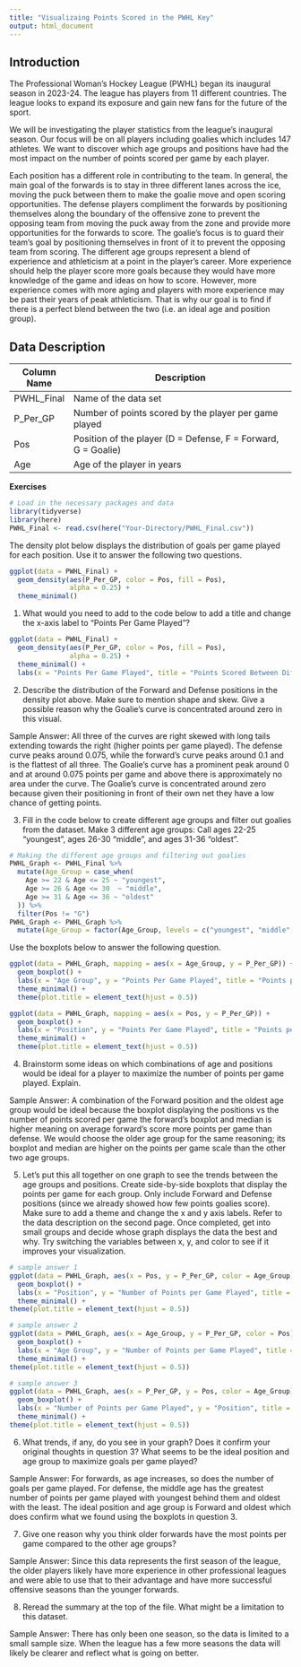 ```yaml
---
title: "Visualizaing Points Scored in the PWHL Key"
output: html_document
---
```


## Introduction

The Professional Woman’s Hockey League (PWHL) began its inaugural season in 2023-24. The league has players from 11 different countries. The league looks to expand its exposure and gain new fans for the future of the sport.  

We will be investigating the player statistics from the league’s inaugural season. Our focus will be on all players including goalies which includes 147 athletes. We want to discover which age groups and positions have had the most impact on the number of points scored per game by each player.

Each position has a different role in contributing to the team. In general, the main goal of the forwards is to stay in three different lanes across the ice, moving the puck between them to make the goalie move and open scoring opportunities. The defense players compliment the forwards by positioning themselves along the boundary of the offensive zone to prevent the opposing team from moving the puck away from the zone and provide more opportunities for the forwards to score. The goalie’s focus is to guard their team’s goal by positioning themselves in front of it to prevent the opposing team from scoring. 
The different age groups represent a blend of experience and athleticism at a point in the player’s career. More experience should help the player score more goals because they would have more knowledge of the game and ideas on how to score. However, more experience comes with more aging and players with more experience may be past their years of peak athleticism. That is why our goal is to find if there is a perfect blend between the two (i.e. an ideal age and position group).

## Data Description

| Column Name | Description                                                  |
|-------------|--------------------------------------------------------------|
| PWHL_Final  | Name of the data set                                         |
| P_Per_GP    | Number of points scored by the player per game played       |
| Pos         | Position of the player (D = Defense, F = Forward, G = Goalie)|
| Age         | Age of the player in years                                   |


**Exercises**

```r
# Load in the necessary packages and data
library(tidyverse)
library(here)
PWHL_Final <- read.csv(here("Your-Directory/PWHL_Final.csv"))
```

The density plot below displays the distribution of goals per game played for each position. Use it to answer the following two questions.

```r
ggplot(data = PWHL_Final) + 
  geom_density(aes(P_Per_GP, color = Pos, fill = Pos), 
               alpha = 0.25) +
  theme_minimal()
```

1. What would you need to add to the code below to add a title and change the x-axis label to "Points Per Game Played"?

```r
ggplot(data = PWHL_Final) + 
  geom_density(aes(P_Per_GP, color = Pos, fill = Pos), 
               alpha = 0.25) +
  theme_minimal() + 
  labs(x = "Points Per Game Played", title = "Points Scored Between Different Age Groups and Positions") 
```

2. Describe the distribution of the Forward and Defense positions in the density plot above. Make sure to mention shape and skew. Give a possible reason why the Goalie’s curve is concentrated around zero in this visual. 

Sample Answer: All three of the curves are right skewed with long tails extending towards the right (higher points per game played). The defense curve peaks around 0.075, while the forward’s curve peaks around 0.1 and is the flattest of all three. The Goalie’s curve has a prominent peak around 0 and at around 0.075 points per game and above there is approximately no area under the curve. The Goalie’s curve is concentrated around zero because given their positioning in front of their own net they have a low chance of getting points.

3. Fill in the code below to create different age groups and filter out goalies from the dataset. Make 3 different age groups: Call ages 22-25 "youngest", ages 26-30 "middle", and ages 31-36 "oldest".

```r
# Making the different age groups and filtering out goalies
PWHL_Graph <- PWHL_Final %>%
  mutate(Age_Group = case_when(
    Age >= 22 & Age <= 25 ~ "youngest",
    Age >= 26 & Age <= 30  ~ "middle",
    Age >= 31 & Age <= 36 ~ "oldest"
  )) %>%
  filter(Pos != "G")
PWHL_Graph <- PWHL_Graph %>%
  mutate(Age_Group = factor(Age_Group, levels = c("youngest", "middle", "oldest")))
```

Use the boxplots below to answer the following question.

```r
ggplot(data = PWHL_Graph, mapping = aes(x = Age_Group, y = P_Per_GP)) +
  geom_boxplot() +
  labs(x = "Age Group", y = "Points Per Game Played", title = "Points per Game Played by Age Group") +
  theme_minimal() +
  theme(plot.title = element_text(hjust = 0.5))
```

```r
ggplot(data = PWHL_Graph, mapping = aes(x = Pos, y = P_Per_GP)) +
  geom_boxplot() + 
  labs(x = "Position", y = "Points Per Game Played", title = "Points per Game Played by Position") +
  theme_minimal() +
  theme(plot.title = element_text(hjust = 0.5)) 
```

4. Brainstorm some ideas on which combinations of age and positions would be ideal for a player to maximize the number of points per game played. Explain.

Sample Answer: A combination of the Forward position and the oldest age group would be ideal because the boxplot displaying the positions vs the number of points scored per game the forward’s boxplot and median is higher meaning on average forward’s score more points per game than defense. We would choose the older age group for the same reasoning; its boxplot and median are higher on the points per game scale than the other two age groups. 

5. Let’s put this all together on one graph to see the trends between the age groups and positions. Create side-by-side boxplots that display the points per game for each group. Only include Forward and Defense positions (since we already showed how few points goalies score). Make sure to add a theme and change the x and y axis labels. Refer to the data description on the second page. Once completed, get into small groups and decide whose graph displays the data the best and why. Try switching the variables between x, y, and color to see if it improves your visualization.

```r
# sample answer 1
ggplot(data = PWHL_Graph, aes(x = Pos, y = P_Per_GP, color = Age_Group)) + 
  geom_boxplot() +
  labs(x = "Position", y = "Number of Points per Game Played", title = "Points Per Game Played Between Different Age Groups and Positions") +
  theme_minimal() +
theme(plot.title = element_text(hjust = 0.5))
```

```r
# sample answer 2
ggplot(data = PWHL_Graph, aes(x = Age_Group, y = P_Per_GP, color = Pos)) + 
  geom_boxplot() +
  labs(x = "Age Group", y = "Number of Points per Game Played", title = "Points Per Game Played Between Different Age Groups and Positions") +
  theme_minimal() +
theme(plot.title = element_text(hjust = 0.5))
```

```r
# sample answer 3
ggplot(data = PWHL_Graph, aes(x = P_Per_GP, y = Pos, color = Age_Group)) + 
  geom_boxplot() +
  labs(x = "Number of Points per Game Played", y = "Position", title = "Points Per Game Played Between Different Age Groups and Positions") +
  theme_minimal() +
theme(plot.title = element_text(hjust = 0.5))
```

6. What trends, if any, do you see in your graph? Does it confirm your original thoughts in question 3? What seems to be the ideal position and age group to maximize goals per game played?

Sample Answer: For forwards, as age increases, so does the number of goals per game played. For defense, the middle age has the greatest number of points per game played with youngest behind them and oldest with the least. The ideal position and age group is Forward and oldest which does confirm what we found using the boxplots in question 3.

7. Give one reason why you think older forwards have the most points per game compared to the other age groups?

Sample Answer: Since this data represents the first season of the league, the older players likely have more experience in other professional leagues and were able to use that to their advantage and have more successful offensive seasons than the younger forwards.

8. Reread the summary at the top of the file. What might be a limitation to this dataset.

Sample Answer: There has only been one season, so the data is limited to a small sample size. When the league has a few more seasons the data will likely be clearer and reflect what is going on better.



